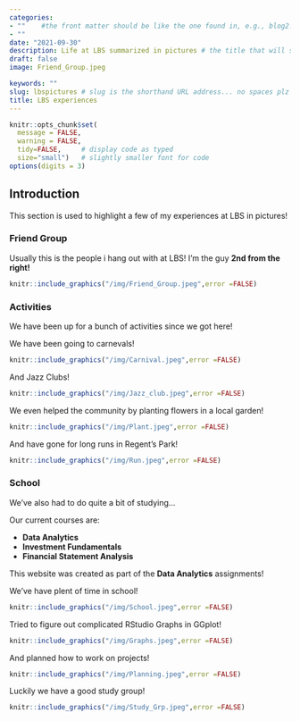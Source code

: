 ```yaml
---
categories:  
- ""    #the front matter should be like the one found in, e.g., blog2.md. It cannot be like the normal Rmd we used
- ""
date: "2021-09-30"
description: Life at LBS summarized in pictures # the title that will show up once someone gets to this page
draft: false
image: Friend_Group.jpeg

keywords: ""
slug: lbspictures # slug is the shorthand URL address... no spaces plz
title: LBS experiences
---
```


```r
knitr::opts_chunk$set(
  message = FALSE, 
  warning = FALSE, 
  tidy=FALSE,     # display code as typed
  size="small")   # slightly smaller font for code
options(digits = 3)

```


## Introduction

This section is used to highlight a few of my experiences at LBS in pictures! 


### Friend Group

Usually this is the people i hang out with at LBS! 
I'm the guy **2nd from the right!**
  
```r
knitr::include_graphics("/img/Friend_Group.jpeg",error =FALSE)
```

### Activities

We have been up for a bunch of activities since we got here! 

We have been going to carnevals!
  
```r
knitr::include_graphics("/img/Carnival.jpeg",error =FALSE)
```

And Jazz Clubs!
  
```r
knitr::include_graphics("/img/Jazz_club.jpeg",error =FALSE)
```

We even helped the community by planting flowers in a local garden!
  
```r
knitr::include_graphics("/img/Plant.jpeg",error =FALSE)
```

And have gone for long runs in Regent's Park!
  
```r
knitr::include_graphics("/img/Run.jpeg",error =FALSE)
```

### School

We've also had to do quite a bit of studying...

Our current courses are:

- **Data Analytics**
- **Investment Fundamentals**
- **Financial Statement Analysis**

This website was created as part of the **Data Analytics** assignments!


We've have plent of time in school!

```r
knitr::include_graphics("/img/School.jpeg",error =FALSE)
```

Tried to figure out complicated RStudio Graphs in GGplot!

```r
knitr::include_graphics("/img/Graphs.jpeg",error =FALSE)
```

And planned how to work on projects!

```r
knitr::include_graphics("/img/Planning.jpeg",error =FALSE)
```

Luckily we have a good study group!

```r
knitr::include_graphics("/img/Study_Grp.jpeg",error =FALSE)
```

